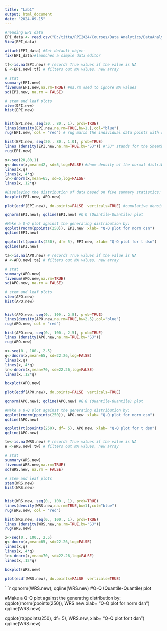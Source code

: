```yaml
---
title: "Lab1"
output: html_document
date: "2024-09-15"
---
```


```r
#reading EPI data
EPI_data <- read.csv("D:/titta/RPI2024/Courses/Data Analytics/DataAnalytics2024_Sampoorna/Lab1/epi2024results06022024.csv")
View(EPI_data)
```

```r
attach(EPI_data) #Set default object
fix(EPI_data)#launches a simple data editor
```


```r
tf<-is.na(EPI.new) # records True values if the value is NA
E <-EPI.new[!tf] # filters out NA values, new array

# stat
summary(EPI.new)
fivenum(EPI.new,na.rm=TRUE) #na.rm used to ignore NA values
sd(EPI.new, na.rm = FALSE)
```
```r
# stem and leaf plots
stem(EPI.new)
hist(EPI.new)


hist(EPI.new, seq(20., 80., 1), prob=TRUE)
lines(density(EPI.new,na.rm=TRUE,bw=1.),col="blue")
rug(EPI.new, col = "red") # rug marks the individual data points with small tick marks along the axes.

hist(EPI.new, seq(20., 80., 1.0), prob=TRUE)
lines (density(EPI.new,na.rm=TRUE,bw="SJ")) #"SJ" stands for the Sheather-Jones method, which is a rule-of-thumb bandwidth selector for kernel density estimation. 
rug(EPI.new)

x<-seq(20,80,1)
q<-dnorm(x,mean=42, sd=5,log=FALSE) #dnom density of the normal distribution.
lines(x,q)
lines(x,.4*q)
ln<-dnorm(x,mean=65, sd=5,log=FALSE)
lines(x,.12*q)
```

```r

#Displaying the distribution of data based on five summary statistics: the minimum, first quartile (Q1), median (Q2), third quartile (Q3), and maximum
boxplot(EPI.new, APO.new)
```

```r
plot(ecdf(EPI.new), do.points=FALSE, verticals=TRUE) #cumulative density function #empirical cumulative distribution function (ECDF)
```

```r
qqnorm(EPI.new); qqline(EPI.new) #Q-Q (Quantile-Quantile) plot

#Make a Q-Q plot against the generating distribution by:
qqplot(rnorm(ppoints(250)), EPI.new, xlab= "Q-Q plot for norm dsn")
qqline(EPI.new)

qqplot(rt(ppoints(250), df= 5), EPI.new, xlab= "Q-Q plot for t dsn")
qqline(EPI.new)
```
```r
ta<-is.na(APO.new) # records True values if the value is NA
A <-APO.new[!ta] # filters out NA values, new array

# stat
summary(APO.new)
fivenum(APO.new,na.rm=TRUE) 
sd(APO.new, na.rm = FALSE)
```

```r
# stem and leaf plots
stem(APO.new)
hist(APO.new)


hist(APO.new, seq(0., 100., 2.5), prob=TRUE)
lines(density(APO.new,na.rm=TRUE,bw=2.5),col="blue")
rug(APO.new, col = "red") 

hist(APO.new, seq(0., 100., 2.5), prob=TRUE)
lines (density(APO.new,na.rm=TRUE,bw="SJ")) 
rug(APO.new)

x<-seq(0., 100., 2.5)
q<-dnorm(x,mean=65, sd=22.26,log=FALSE) 
lines(x,q)
lines(x,.4*q)
ln<-dnorm(x,mean=70, sd=22.26,log=FALSE)
lines(x,.12*q)
```

```r
boxplot(APO.new)

```

```r
plot(ecdf(APO.new), do.points=FALSE, verticals=TRUE) 
```

```r
qqnorm(APO.new); qqline(APO.new) #Q-Q (Quantile-Quantile) plot

#Make a Q-Q plot against the generating distribution by:
qqplot(rnorm(ppoints(250)), APO.new, xlab= "Q-Q plot for norm dsn")
qqline(APO.new)

qqplot(rt(ppoints(250), df= 5), APO.new, xlab= "Q-Q plot for t dsn")
qqline(APO.new)
```

```r
tw<-is.na(WRS.new) # records True values if the value is NA
W <-WRS.new[!tw] # filters out NA values, new array

# stat
summary(WRS.new)
fivenum(WRS.new,na.rm=TRUE) 
sd(WRS.new, na.rm = FALSE)
```

```r
# stem and leaf plots
stem(WRS.new)
hist(WRS.new)


hist(WRS.new, seq(0., 100., 1), prob=TRUE)
lines(density(WRS.new,na.rm=TRUE,bw=1),col="blue")
rug(WRS.new, col = "red") 

hist(WRS.new, seq(0., 100., 1), prob=TRUE)
lines (density(WRS.new,na.rm=TRUE,bw="SJ"))
rug(WRS.new)

x<-seq(0., 100., 2.5)
q<-dnorm(x,mean=65, sd=22.26,log=FALSE) 
lines(x,q)
lines(x,.4*q)
ln<-dnorm(x,mean=70, sd=22.26,log=FALSE)
lines(x,.12*q)
```

```r
boxplot(WRS.new)

```

```r
plot(ecdf(WRS.new), do.points=FALSE, verticals=TRUE)
```

```r
qqnorm(WRS.new); qqline(WRS.new) #Q-Q (Quantile-Quantile) plot

#Make a Q-Q plot against the generating distribution by:
qqplot(rnorm(ppoints(250)), WRS.new, xlab= "Q-Q plot for norm dsn")
qqline(WRS.new)

qqplot(rt(ppoints(250), df= 5), WRS.new, xlab= "Q-Q plot for t dsn")
qqline(WRS.new)